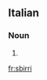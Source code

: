 ==Italian==

===Noun===
{{head|it|noun plural form|g=m}}

# {{plural of|sbirro|lang=it}}

[[fr:sbirri]]